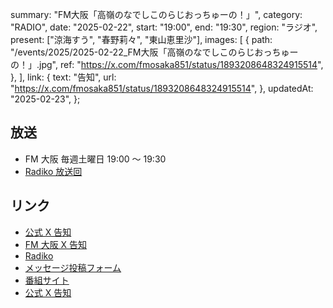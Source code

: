   summary: "FM大阪「高嶺のなでしこのらじおっちゅーの！」",
  category: "RADIO",
  date: "2025-02-22",
  start: "19:00",
  end: "19:30",
  region: "ラジオ",
  present: ["涼海すう", "春野莉々", "東山恵里沙"],
  images: [
    {
      path: "/events/2025/2025-02-22_FM大阪「高嶺のなでしこのらじおっちゅーの！」.jpg",
      ref: "https://x.com/fmosaka851/status/1893208648324915514",
    },
  ],
  link: {
    text: "告知",
    url: "https://x.com/fmosaka851/status/1893208648324915514",
  },
  updatedAt: "2025-02-23",
};

## 放送

- FM 大阪 毎週土曜日 19:00 〜 19:30
- [Radiko 放送回](https://radiko.jp/#!/ts/FMO/20250222190000)

## リンク

- [公式 X 告知](https://x.com/takanenofficial/status/1893284700111667350)
- [FM 大阪 X 告知](https://x.com/fmosaka851/status/1893208648324915514)
- [Radiko](https://radiko.jp/#!/ts/FMO/20250222190000)
- [メッセージ投稿フォーム](https://fmosaka.futureartist.net/enquete/354047)
- [番組サイト](https://www.fmosaka.net/_ct/17722199)
- [公式 X 告知](https://x.com/takanenofficial/status/1836979149044600863)
